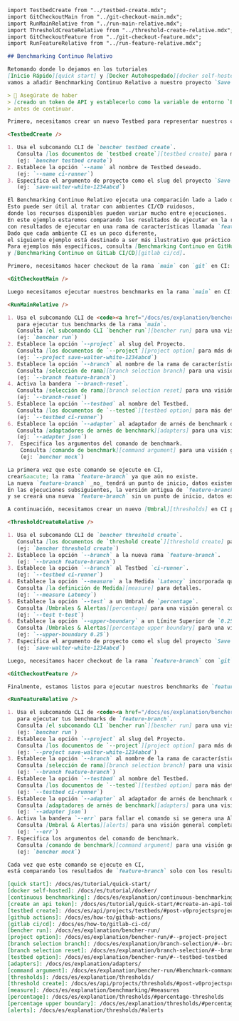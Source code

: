 ```markdown
import TestbedCreate from "../testbed-create.mdx";
import GitCheckoutMain from "../git-checkout-main.mdx";
import RunMainRelative from "../run-main-relative.mdx";
import ThresholdCreateRelative from "../threshold-create-relative.mdx";
import GitCheckoutFeature from "../git-checkout-feature.mdx";
import RunFeatureRelative from "../run-feature-relative.mdx";

## Benchmarking Continuo Relativo

Retomando donde lo dejamos en los tutoriales 
[Inicio Rápido][quick start] y [Docker Autohospedado][docker self-hosted], 
vamos a añadir Benchmarking Continuo Relativo a nuestro proyecto `Save Walter White`.

> 🐰 Asegúrate de haber
> [creado un token de API y establecerlo como la variable de entorno `BENCHER_API_TOKEN`][create an api token]
> antes de continuar.

Primero, necesitamos crear un nuevo Testbed para representar nuestros corredores de CI, con el nombre apropiado de `ci-runner`.

<TestbedCreate />

1. Usa el subcomando CLI de `bencher testbed create`.
   Consulta [los documentos de `testbed create`][testbed create] para más detalles.
   (ej: `bencher testbed create`)
2. Establece la opción `--name` al nombre de Testbed deseado.
   (ej: `--name ci-runner`)
3. Especifica el argumento de proyecto como el slug del proyecto `Save Walter White`.
   (ej: `save-walter-white-1234abcd`)

El Benchmarking Continuo Relativo ejecuta una comparación lado a lado de dos versiones de tu código.
Esto puede ser útil al tratar con ambientes CI/CD ruidosos,
donde los recursos disponibles pueden variar mucho entre ejecuciones.
En este ejemplo estaremos comparando los resultados de ejecutar en la rama `main`
con resultados de ejecutar en una rama de características llamada `feature-branch`.
Dado que cada ambiente CI es un poco diferente,
el siguiente ejemplo está destinado a ser más ilustrativo que práctico.
Para ejemplos más específicos, consulta [Benchmarking Continuo en GitHub Actions][github actions]
y [Benchmarking Continuo en GitLab CI/CD][gitlab ci/cd].

Primero, necesitamos hacer checkout de la rama `main` con `git` en CI:

<GitCheckoutMain />

Luego necesitamos ejecutar nuestros benchmarks en la rama `main` en CI:

<RunMainRelative />

1. Usa el subcomando CLI de <code><a href="/docs/es/explanation/bencher-run/">bencher run</a></code>
   para ejecutar tus benchmarks de la rama `main`.
   Consulta [el subcomando CLI `bencher run`][bencher run] para una visión general completa.
   (ej: `bencher run`)
2. Establece la opción `--project` al slug del Proyecto.
   Consulta [los documentos de `--project`][project option] para más detalles.
   (ej: `--project save-walter-white-1234abcd`)
3. Establece la opción `--branch` al nombre de la rama de característica.
   Consulta [selección de rama][branch selection branch] para una visión general completa.
   (ej: `--branch feature-branch`)
4. Activa la bandera `--branch-reset`.
   Consulta [selección de rama][branch selection reset] para una visión general completa.
   (ej: `--branch-reset`)
5. Establece la opción `--testbed` al nombre del Testbed.
   Consulta [los documentos de `--tested`][testbed option] para más detalles.
   (ej: `--testbed ci-runner`)
6. Establece la opción `--adapter` al adaptador de arnés de benchmark deseado.
   Consulta [adaptadores de arnés de benchmark][adapters] para una visión general completa.
   (ej: `--adapter json`)
7.  Especifica los argumentos del comando de benchmark.
    Consulta [comando de benchmark][command argument] para una visión general completa.
    (ej: `bencher mock`)

La primera vez que este comando se ejecute en CI,
crear&aacute; la rama `feature-branch` ya que aún no existe.
La nueva `feature-branch` _no_ tendrá un punto de inicio, datos existentes, ni Umbrales.
En las ejecuciones subsiguientes, la versión antigua de `feature-branch` será renombrada
y se creará una nueva `feature-branch` sin un punto de inicio, datos existentes, ni Umbrales.

A continuación, necesitamos crear un nuevo [Umbral][thresholds] en CI para nuestra nueva rama `feature-branch`:

<ThresholdCreateRelative />

1. Usa el subcomando CLI de `bencher threshold create`.
   Consulta [los documentos de `threshold create`][threshold create] para más detalles.
   (ej: `bencher threshold create`)
2. Establece la opción `--branch` a la nueva rama `feature-branch`.
   (ej: `--branch feature-branch`)
3. Establece la opción `--branch` al Testbed `ci-runner`.
   (ej: `--testbed ci-runner`)
4. Establece la opción `--measure` a la Medida `Latency` incorporada que es generada por `bencher mock`.
   Consulta [la definición de Medida][measure] para detalles.
   (ej: `--measure Latency`)
5. Establece la opción `--test` a un Umbral de `percentage`.
   Consulta [Umbrales & Alertas][percentage] para una visión general completa.
   (ej: `--test t-test`)
6. Establece la opción `--upper-boundary` a un Límite Superior de `0.25` (es decir, `25%`).
   Consulta [Umbrales & Alertas][percentage upper boundary] para una visión general completa.
   (ej: `--upper-boundary 0.25`)
7. Especifica el argumento de proyecto como el slug del proyecto `Save Walter White`.
   (ej: `save-walter-white-1234abcd`)

Luego, necesitamos hacer checkout de la rama `feature-branch` con `git` en CI:

<GitCheckoutFeature />

Finalmente, estamos listos para ejecutar nuestros benchmarks de `feature-branch` en CI:

<RunFeatureRelative />

1. Usa el subcomando CLI de <code><a href="/docs/es/explanation/bencher-run/">bencher run</a></code>
   para ejecutar tus benchmarks de `feature-branch`.
   Consulta [el subcomando CLI `bencher run`][bencher run] para una visión general completa.
   (ej: `bencher run`)
2. Establece la opción `--project` al slug del Proyecto.
   Consulta [los documentos de `--project`][project option] para más detalles.
   (ej: `--project save-walter-white-1234abcd`)
3. Establece la opción `--branch` al nombre de la rama de característica.
   Consulta [selección de rama][branch selection branch] para una visión general completa.
   (ej: `--branch feature-branch`)
4. Establece la opción `--testbed` al nombre del Testbed.
   Consulta [los documentos de `--tested`][testbed option] para más detalles.
   (ej: `--testbed ci-runner`)
5. Establece la opción `--adapter` al adaptador de arnés de benchmark deseado.
   Consulta [adaptadores de arnés de benchmark][adapters] para una visión general completa.
   (ej: `--adapter json`)
6. Activa la bandera `--err` para fallar el comando si se genera una Alerta.
   Consulta [Umbral & Alertas][alerts] para una visión general completa.
   (ej: `--err`)
7. Especifica los argumentos del comando de benchmark.
   Consulta [comando de benchmark][command argument] para una visión general completa.
   (ej: `bencher mock`)

Cada vez que este comando se ejecute en CI,
está comparando los resultados de `feature-branch` solo con los resultados más recientes de `main`.

[quick start]: /docs/es/tutorial/quick-start/
[docker self-hosted]: /docs/es/tutorial/docker/
[continuous benchmarking]: /docs/es/explanation/continuous-benchmarking/
[create an api token]: /docs/es/tutorial/quick-start/#create-an-api-token
[testbed create]: /docs/es/api/projects/testbeds/#post-v0projectsprojecttestbeds
[github actions]: /docs/es/how-to/github-actions/
[gitlab ci/cd]: /docs/es/how-to/gitlab-ci-cd/
[bencher run]: /docs/es/explanation/bencher-run/
[project option]: /docs/es/explanation/bencher-run/#--project-project
[branch selection branch]: /docs/es/explanation/branch-selection/#--branch-branch
[branch selection reset]: /docs/es/explanation/branch-selection/#--branch-reset
[testbed option]: /docs/es/explanation/bencher-run/#--testbed-testbed
[adapters]: /docs/es/explanation/adapters/
[command argument]: /docs/es/explanation/bencher-run/#benchmark-command
[thresholds]: /docs/es/explanation/thresholds/
[threshold create]: /docs/es/api/projects/thresholds/#post-v0projectsprojectthresholds
[measure]: /docs/es/explanation/benchmarking/#measures
[percentage]: /docs/es/explanation/thresholds/#percentage-thresholds
[percentage upper boundary]: /docs/es/explanation/thresholds/#percentage-threshold-upper-boundary
[alerts]: /docs/es/explanation/thresholds/#alerts
```